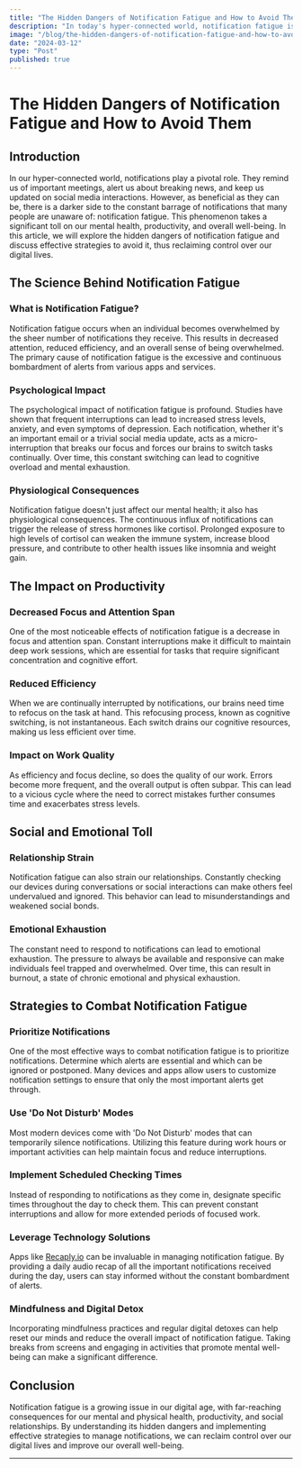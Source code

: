 ```yaml
---
title: "The Hidden Dangers of Notification Fatigue and How to Avoid Them"
description: "In today's hyper-connected world, notification fatigue is a growing concern, significantly impacting our mental health, productivity, and social relationships. It results from the overwhelming number of alerts we receive, leading to decreased focus, increased stress, and even physical health issues. Combatting this fatigue involves prioritizing notifications, using 'Do Not Disturb' modes, scheduling specific times to check notifications, and leveraging tech solutions like [Recaply.io](https://Recaply.io), which offers daily audio recaps. By adopting these strategies, we can mitigate the adverse effects of notification fatigue and reclaim control over our digital lives."
image: "/blog/the-hidden-dangers-of-notification-fatigue-and-how-to-avoid-them.jpeg"
date: "2024-03-12"
type: "Post"
published: true
---
```


# The Hidden Dangers of Notification Fatigue and How to Avoid Them

## Introduction

In our hyper-connected world, notifications play a pivotal role. They remind us of important meetings, alert us about breaking news, and keep us updated on social media interactions. However, as beneficial as they can be, there is a darker side to the constant barrage of notifications that many people are unaware of: notification fatigue. This phenomenon takes a significant toll on our mental health, productivity, and overall well-being. In this article, we will explore the hidden dangers of notification fatigue and discuss effective strategies to avoid it, thus reclaiming control over our digital lives.

## The Science Behind Notification Fatigue

### What is Notification Fatigue?

Notification fatigue occurs when an individual becomes overwhelmed by the sheer number of notifications they receive. This results in decreased attention, reduced efficiency, and an overall sense of being overwhelmed. The primary cause of notification fatigue is the excessive and continuous bombardment of alerts from various apps and services.

### Psychological Impact

The psychological impact of notification fatigue is profound. Studies have shown that frequent interruptions can lead to increased stress levels, anxiety, and even symptoms of depression. Each notification, whether it's an important email or a trivial social media update, acts as a micro-interruption that breaks our focus and forces our brains to switch tasks continually. Over time, this constant switching can lead to cognitive overload and mental exhaustion.

### Physiological Consequences

Notification fatigue doesn't just affect our mental health; it also has physiological consequences. The continuous influx of notifications can trigger the release of stress hormones like cortisol. Prolonged exposure to high levels of cortisol can weaken the immune system, increase blood pressure, and contribute to other health issues like insomnia and weight gain.

## The Impact on Productivity

### Decreased Focus and Attention Span

One of the most noticeable effects of notification fatigue is a decrease in focus and attention span. Constant interruptions make it difficult to maintain deep work sessions, which are essential for tasks that require significant concentration and cognitive effort.

### Reduced Efficiency

When we are continually interrupted by notifications, our brains need time to refocus on the task at hand. This refocusing process, known as cognitive switching, is not instantaneous. Each switch drains our cognitive resources, making us less efficient over time.

### Impact on Work Quality

As efficiency and focus decline, so does the quality of our work. Errors become more frequent, and the overall output is often subpar. This can lead to a vicious cycle where the need to correct mistakes further consumes time and exacerbates stress levels.

## Social and Emotional Toll

### Relationship Strain

Notification fatigue can also strain our relationships. Constantly checking our devices during conversations or social interactions can make others feel undervalued and ignored. This behavior can lead to misunderstandings and weakened social bonds.

### Emotional Exhaustion

The constant need to respond to notifications can lead to emotional exhaustion. The pressure to always be available and responsive can make individuals feel trapped and overwhelmed. Over time, this can result in burnout, a state of chronic emotional and physical exhaustion.

## Strategies to Combat Notification Fatigue

### Prioritize Notifications

One of the most effective ways to combat notification fatigue is to prioritize notifications. Determine which alerts are essential and which can be ignored or postponed. Many devices and apps allow users to customize notification settings to ensure that only the most important alerts get through.

### Use 'Do Not Disturb' Modes

Most modern devices come with 'Do Not Disturb' modes that can temporarily silence notifications. Utilizing this feature during work hours or important activities can help maintain focus and reduce interruptions.

### Implement Scheduled Checking Times

Instead of responding to notifications as they come in, designate specific times throughout the day to check them. This can prevent constant interruptions and allow for more extended periods of focused work.

### Leverage Technology Solutions

Apps like [Recaply.io](https://Recaply.io) can be invaluable in managing notification fatigue. By providing a daily audio recap of all the important notifications received during the day, users can stay informed without the constant bombardment of alerts.

### Mindfulness and Digital Detox

Incorporating mindfulness practices and regular digital detoxes can help reset our minds and reduce the overall impact of notification fatigue. Taking breaks from screens and engaging in activities that promote mental well-being can make a significant difference.

## Conclusion

Notification fatigue is a growing issue in our digital age, with far-reaching consequences for our mental and physical health, productivity, and social relationships. By understanding its hidden dangers and implementing effective strategies to manage notifications, we can reclaim control over our digital lives and improve our overall well-being.

---
